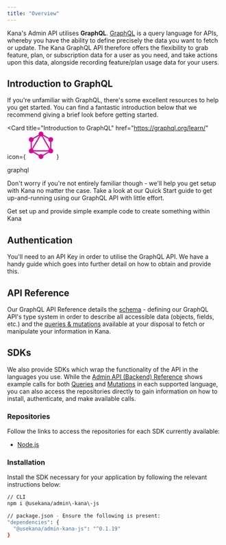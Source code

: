 ```yaml
---
title: "Overview"
---
```


Kana's Admin API utilises **GraphQL**. [GraphQL](https://graphql.org/) is a query language for APIs, whereby you have the ability to define precisely the data you want to fetch or update. The Kana GraphQL API therefore offers the flexibility to grab feature, plan, or subscription data for a user as you need, and take actions upon this data, alongside recording feature/plan usage data for your users.

## Introduction to GraphQL

If you're unfamiliar with GraphQL, there's some excellent resources to help you get started. You can find a fantastic introduction below that we recommend giving a brief look before getting started.

<Card
  title="Introduction to GraphQL"
  href="https://graphql.org/learn/"
  icon={
    <svg
      class="h-7 w-7"
      xmlns="http://www.w3.org/2000/svg"
      height="64"
      width="64"
      viewBox="0 0 29.999 30"
      fill="#e10098"
    >
      <path d="M4.08 22.864l-1.1-.636L15.248.98l1.1.636z" />
      <path d="M2.727 20.53h24.538v1.272H2.727z" />
      <path d="M15.486 28.332L3.213 21.246l.636-1.1 12.273 7.086zm10.662-18.47L13.874 2.777l.636-1.1 12.273 7.086z" />
      <path d="M3.852 9.858l-.636-1.1L15.5 1.67l.636 1.1z" />
      <path d="M25.922 22.864l-12.27-21.25 1.1-.636 12.27 21.25zM3.7 7.914h1.272v14.172H3.7zm21.328 0H26.3v14.172h-1.272z" />
      <path d="M15.27 27.793l-.555-.962 10.675-6.163.555.962z" />
      <path d="M27.985 22.5a2.68 2.68 0 0 1-3.654.981 2.68 2.68 0 0 1-.981-3.654 2.68 2.68 0 0 1 3.654-.981c1.287.743 1.724 2.375.98 3.654M6.642 10.174a2.68 2.68 0 0 1-3.654.981A2.68 2.68 0 0 1 2.007 7.5a2.68 2.68 0 0 1 3.654-.981 2.68 2.68 0 0 1 .981 3.654M2.015 22.5a2.68 2.68 0 0 1 .981-3.654 2.68 2.68 0 0 1 3.654.981 2.68 2.68 0 0 1-.981 3.654c-1.287.735-2.92.3-3.654-.98m21.343-12.326a2.68 2.68 0 0 1 .981-3.654 2.68 2.68 0 0 1 3.654.981 2.68 2.68 0 0 1-.981 3.654 2.68 2.68 0 0 1-3.654-.981M15 30a2.674 2.674 0 1 1 2.674-2.673A2.68 2.68 0 0 1 15 30m0-24.652a2.67 2.67 0 0 1-2.674-2.674 2.67 2.67 0 1 1 5.347 0A2.67 2.67 0 0 1 15 5.347" />
    </svg>
  }
>
  graphql
</Card>

Don't worry if you're not entirely familiar though - we'll help you get setup with Kana no matter the case. Take a look at our Quick Start guide to get up-and-running using our GraphQL API with little effort.

<Card title="Quick Start" icon="circle-play" href="/quick-start">
  Get set up and provide simple example code to create something within Kana
</Card>

## Authentication

You'll need to an API Key in order to utilise the GraphQL API. We have a handy guide which goes into further detail on how to obtain and provide this.

<Card
  title="Authorization (Backend)"
  icon="user-lock"
  href="/admin-api-backend/authorization-backend"
/>

## API Reference

Our GraphQL API Reference details the [schema](https://graphql.org/learn/schema/) \- defining our GraphQL API's type system in order to describe all accessible data (objects, fields, etc.) and the [queries & mutations](https://graphql.org/learn/queries/) available at your disposal to fetch or manipulate your information in Kana.

<Card
  title="Admin API (Backend) Reference"
  icon="rectangle-terminal"
  href="/reference/admin-api-backend-reference"
/>

## SDKs

We also provide SDKs which wrap the functionality of the API in the languages you use. While the [Admin API (Backend) Reference](/reference/admin-api-backend-reference) shows example calls for both [Queries](/reference/admin-api-backend-reference/queries) and [Mutations](/reference/admin-api-backend-reference/mutations) in each supported language, you can also access the repositories directly to gain information on how to install, authenticate, and make available calls.

### Repositories

Follow the links to access the repositories for each SDK currently available:

- [Node.js](https://github.com/usekana/admin-kana-js)

### Installation

Install the SDK necessary for your application by following the relevant instructions below:

```bash Node.js
// CLI
npm i @usekana/admin\-kana\-js

// package.json - Ensure the following is present:
"dependencies": {
  "@usekana/admin-kana-js": "^0.1.19"
}
```
